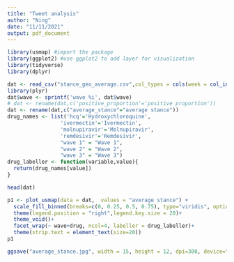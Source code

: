 ```yaml
---
title: "Tweet analysis"
author: "Ning"
date: "11/11/2021"
output: pdf_document
---
```


```r
library(usmap) #import the package
library(ggplot2) #use ggplot2 to add layer for visualization
library(tidyverse)
library(dplyr)
```
```r

dat <- read_csv("stance_geo_average.csv",col_types = cols(week = col_integer()))
library(plyr) 
dat$wave <- sprintf('wave %i', dat$wave)
# dat <- rename(dat,c('positive_proportion'='positive proportion')) 
dat <- rename(dat,c("average_stance"="average stance"))
drug_names <- list('hcq'='Hydroxychloroquine',
                 'ivermectin'='Ivermectin',
                 'molnupiravir'='Molnupiravir',
                 'remdesivir'='Remdesivir',
                 "wave 1" = "Wave 1",
                 "wave 2" = "Wave 2",
                 "wave 3" = "Wave 3")
drug_labeller <- function(variable,value){
  return(drug_names[value])
}

head(dat)
```
```r
p1 <- plot_usmap(data = dat,  values = "average stance") + 
  scale_fill_binned(breaks=c(0, 0.25, 0.5, 0.75), type="viridis", option = "inferno", name = "Average sentiment", na.value="white", label = scales::comma) + 
  theme(legend.position = "right",legend.key.size = 20)+
  theme_void()+
  facet_wrap(~ wave+drug, ncol=4, labeller = drug_labeller)+
  theme(strip.text = element_text(size=20)) 
p1

```
```r
ggsave("average_stance.jpg", width = 15, height = 12, dpi=300, device="jpg")
```
